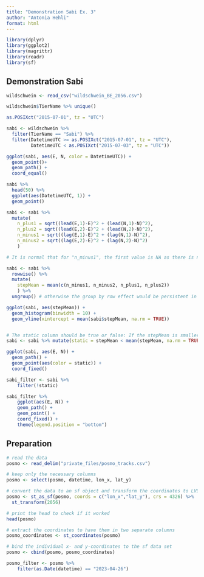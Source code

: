 ```yaml
---
title: "Demonstration Sabi Ex. 3"
author: "Antonia Hehli"
format: html
---
```



```r
library(dplyr)
library(ggplot2)
library(magrittr)
library(readr)
library(sf)
```

## Demonstration Sabi

```r

wildschwein <- read_csv("wildschwein_BE_2056.csv")

wildschwein$TierName %>% unique()

as.POSIXct("2015-07-01", tz = "UTC")

sabi <- wildschwein %>%
  filter(TierName == "Sabi") %>%
  filter(DatetimeUTC >= as.POSIXct("2015-07-01", tz = "UTC"), 
         DatetimeUTC < as.POSIXct("2015-07-03", tz = "UTC"))

ggplot(sabi, aes(E, N, color = DatetimeUTC)) + 
  geom_point()+
  geom_path() + 
  coord_equal()
```

```r
sabi %>%
  head(50) %>%
  ggplot(aes(DatetimeUTC, 1)) +
  geom_point()

sabi <- sabi %>% 
  mutate(
    n_plus1 = sqrt((lead(E,1)-E)^2 + (lead(N,1)-N)^2),
    n_plus2 = sqrt((lead(E,2)-E)^2 + (lead(N,2)-N)^2),
    n_minus1 = sqrt((lag(E,1)-E)^2 + (lag(N,1)-N)^2),
    n_minus2 = sqrt((lag(E,2)-E)^2 + (lag(N,2)-N)^2)
    )

# It is normal that for "n_minus1", the first value is NA as there is no value before that.

sabi <- sabi %>%
  rowwise() %>%
  mutate(
    stepMean = mean(c(n_minus1, n_minus2, n_plus1, n_plus2))
    ) %>%
  ungroup() # otherwise the group by row effect would be persistent in the dataframe

ggplot(sabi, aes(stepMean)) +
  geom_histogram(binwidth = 10) + 
  geom_vline(xintercept = mean(sabi$stepMean, na.rm = TRUE))


# The static column should be true or false: If the stepMean is smaller than the mean of stepMean it is static.
sabi <- sabi %>% mutate(static = stepMean < mean(stepMean, na.rm = TRUE))

ggplot(sabi, aes(E, N)) + 
  geom_path() +
  geom_point(aes(color = static)) +
  coord_fixed()

sabi_filter <- sabi %>%
    filter(!static)

sabi_filter %>%
    ggplot(aes(E, N)) +
    geom_path() +
    geom_point() +
    coord_fixed() +
    theme(legend.position = "bottom")

```

## Preparation

```r
# read the data
posmo <- read_delim("private_files/posmo_tracks.csv")

# keep only the necessary columns
posmo <- select(posmo, datetime, lon_x, lat_y)
```

```r
# convert the data to an sf object and transform the coordinates to LV95
posmo <- st_as_sf(posmo, coords = c("lon_x","lat_y"), crs = 4326) %>%
  st_transform(2056)

# print the head to check if it worked
head(posmo)
```

```r
# extract the coordinates to have them in two separate columns
posmo_coordinates <- st_coordinates(posmo)

# bind the individual x- and y-coordinates to the sf data set
posmo <- cbind(posmo, posmo_coordinates)
```

```r
posmo_filter <- posmo %>%
    filter(as.Date(datetime) == "2023-04-26")
```


